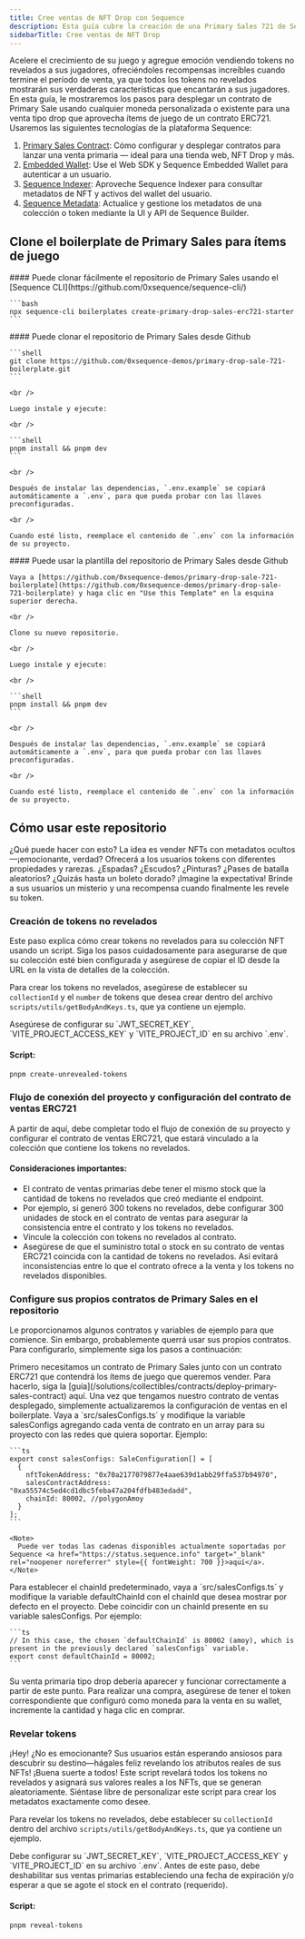 ```yaml
---
title: Cree ventas de NFT Drop con Sequence
description: Esta guía cubre la creación de una Primary Sales 721 de Sequence. Incluye los pasos para crear un contrato de ventas, crear un contrato NFT, crear una colección, crear tokens no revelados, revelar tokens no revelados, autenticar wallets y comprar y mintear.
sidebarTitle: Cree ventas de NFT Drop
---
```


Acelere el crecimiento de su juego y agregue emoción vendiendo tokens no revelados a sus jugadores, ofreciéndoles recompensas increíbles cuando termine el período de venta, ya que todos los tokens no revelados mostrarán sus verdaderas características que encantarán a sus jugadores. En esta guía, le mostraremos los pasos para desplegar un contrato de Primary Sale usando cualquier moneda personalizada o existente para una venta tipo drop que aprovecha ítems de juego de un contrato ERC721. Usaremos las siguientes tecnologías de la plataforma Sequence:
1. [Primary Sales Contract](/solutions/collectibles/contracts/deploy-primary-sales-contract/): Cómo configurar y desplegar contratos para lanzar una venta primaria — ideal para una tienda web, NFT Drop y más.
2. [Embedded Wallet](/solutions/wallets/embedded-wallet/overview): Use el Web SDK y Sequence Embedded Wallet para autenticar a un usuario.
3. [Sequence Indexer](/solutions/builder/indexer): Aproveche Sequence Indexer para consultar metadatos de NFT y activos del wallet del usuario.
4. [Sequence Metadata](/solutions/builder/collections): Actualice y gestione los metadatos de una colección o token mediante la UI y API de Sequence Builder.

## Clone el boilerplate de Primary Sales para ítems de juego

<Tabs>
  <Tab title="Sequence CLI">
    #### Puede clonar fácilmente el repositorio de Primary Sales usando el [Sequence CLI](https://github.com/0xsequence/sequence-cli/)

    ```bash
    npx sequence-cli boilerplates create-primary-drop-sales-erc721-starter
    ```
  </Tab>

  <Tab title="Github">
    #### Puede clonar el repositorio de Primary Sales desde Github

    ```shell
    git clone https://github.com/0xsequence-demos/primary-drop-sale-721-boilerplate.git
    ```

    <br />

    Luego instale y ejecute:

    <br />

    ```shell
    pnpm install && pnpm dev
    ```

    <br />

    Después de instalar las dependencias, `.env.example` se copiará automáticamente a `.env`, para que pueda probar con las llaves preconfiguradas.

    <br />

    Cuando esté listo, reemplace el contenido de `.env` con la información de su proyecto.
  </Tab>

  <Tab title="Plantilla de Github">
    #### Puede usar la plantilla del repositorio de Primary Sales desde Github

    Vaya a [https://github.com/0xsequence-demos/primary-drop-sale-721-boilerplate](https://github.com/0xsequence-demos/primary-drop-sale-721-boilerplate) y haga clic en "Use this Template" en la esquina superior derecha.

    <br />

    Clone su nuevo repositorio.

    <br />

    Luego instale y ejecute:

    <br />

    ```shell
    pnpm install && pnpm dev
    ```

    <br />

    Después de instalar las dependencias, `.env.example` se copiará automáticamente a `.env`, para que pueda probar con las llaves preconfiguradas.

    <br />

    Cuando esté listo, reemplace el contenido de `.env` con la información de su proyecto.
  </Tab>
</Tabs>

## Cómo usar este repositorio
¿Qué puede hacer con esto? La idea es vender NFTs con metadatos ocultos—¡emocionante, verdad? Ofrecerá a los usuarios tokens con diferentes propiedades y rarezas. ¿Espadas? ¿Escudos? ¿Pinturas? ¿Pases de batalla aleatorios? ¿Quizás hasta un boleto dorado? ¡Imagine la expectativa! Brinde a sus usuarios un misterio y una recompensa cuando finalmente les revele su token.

### Creación de tokens no revelados
Este paso explica cómo crear tokens no revelados para su colección NFT usando un script. Siga los pasos cuidadosamente para asegurarse de que su colección esté bien configurada y asegúrese de copiar el ID desde la URL en la vista de detalles de la colección.

Para crear los tokens no revelados, asegúrese de establecer su `collectionId` y el `number` de tokens que desea crear dentro del archivo `scripts/utils/getBodyAndKeys.ts`, que ya contiene un ejemplo.

<Warning>
  Asegúrese de configurar su `JWT_SECRET_KEY`, `VITE_PROJECT_ACCESS_KEY` y `VITE_PROJECT_ID` en su archivo `.env`.
</Warning>

#### Script:

```bash
pnpm create-unrevealed-tokens
```

### Flujo de conexión del proyecto y configuración del contrato de ventas ERC721
A partir de aquí, debe completar todo el flujo de conexión de su proyecto y configurar el contrato de ventas ERC721, que estará vinculado a la colección que contiene los tokens no revelados.

#### Consideraciones importantes:

- El contrato de ventas primarias debe tener el mismo stock que la cantidad de tokens no revelados que creó mediante el endpoint.
- Por ejemplo, si generó 300 tokens no revelados, debe configurar 300 unidades de stock en el contrato de ventas para asegurar la consistencia entre el contrato y los tokens no revelados.
- Vincule la colección con tokens no revelados al contrato.
- Asegúrese de que el suministro total o stock en su contrato de ventas ERC721 coincida con la cantidad de tokens no revelados. Así evitará inconsistencias entre lo que el contrato ofrece a la venta y los tokens no revelados disponibles.

### Configure sus propios contratos de Primary Sales en el repositorio
Le proporcionamos algunos contratos y variables de ejemplo para que comience. Sin embargo, probablemente querrá usar sus propios contratos. Para configurarlo, simplemente siga los pasos a continuación:

<Steps>
  <Step title="Despliegue un contrato de Primary Sales en Sequence Builder.">
    Primero necesitamos un contrato de Primary Sales junto con un contrato ERC721 que contendrá los ítems de juego que queremos vender. Para hacerlo, siga la [guía](/solutions/collectibles/contracts/deploy-primary-sales-contract) aquí.
  </Step>

  <Step title="Configure las opciones de venta para el proyecto.">
    Una vez que tengamos nuestro contrato de ventas desplegado, simplemente actualizaremos la configuración de ventas en el boilerplate. Vaya a `src/salesConfigs.ts` y modifique la variable salesConfigs agregando cada venta de contrato en un array para su proyecto con las redes que quiera soportar. Ejemplo:

    ```ts
    export const salesConfigs: SaleConfiguration[] = [
      {
        nftTokenAddress: "0x70a2177079877e4aae639d1abb29ffa537b94970",
        salesContractAddress: "0xa55574c5ed4cd1dbc5feba47a204fdfb483edadd",
        chainId: 80002, //polygonAmoy
      }
    ];
    ```

    <Note>
      Puede ver todas las cadenas disponibles actualmente soportadas por Sequence <a href="https://status.sequence.info" target="_blank" rel="noopener noreferrer" style={{ fontWeight: 700 }}>aquí</a>.
    </Note>
  </Step>

  <Step title="Establezca un chainId predeterminado para el proyecto.">
    Para establecer el chainId predeterminado, vaya a `src/salesConfigs.ts` y modifique la variable defaultChainId con el chainId que desea mostrar por defecto en el proyecto. Debe coincidir con un chainId presente en su variable salesConfigs. Por ejemplo:

    ```ts
    // In this case, the chosen `defaultChainId` is 80002 (amoy), which is present in the previously declared `salesConfigs` variable.
    export const defaultChainId = 80002;
    ```
  </Step>

  <Step title="¡Listo!">
    Su venta primaria tipo drop debería aparecer y funcionar correctamente a partir de este punto. Para realizar una compra, asegúrese de tener el token correspondiente que configuró como moneda para la venta en su wallet, incremente la cantidad y haga clic en comprar.
  </Step>
</Steps>

### Revelar tokens
¡Hey! ¿No es emocionante? Sus usuarios están esperando ansiosos para descubrir su destino—hágales feliz revelando los atributos reales de sus NFTs! ¡Buena suerte a todos! Este script revelará todos los tokens no revelados y asignará sus valores reales a los NFTs, que se generan aleatoriamente. Siéntase libre de personalizar este script para crear los metadatos exactamente como desee.

Para revelar los tokens no revelados, debe establecer su `collectionId` dentro del archivo `scripts/utils/getBodyAndKeys.ts`, que ya contiene un ejemplo.

<Warning>
  Debe configurar su `JWT_SECRET_KEY`, `VITE_PROJECT_ACCESS_KEY` y `VITE_PROJECT_ID` en su archivo `.env`.
  Antes de este paso, debe deshabilitar sus ventas primarias estableciendo una fecha de expiración y/o esperar a que se agote el stock en el contrato (requerido).
</Warning>

#### Script:

```bash
pnpm reveal-tokens
```